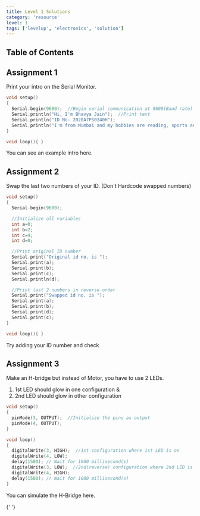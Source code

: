 ```yaml
---
title: Level 1 Solutions
category: 'resource'
level: 1
tags: ['levelup', 'electronics', 'solution']
---
```


## Table of Contents

## Assignment 1

Print your intro on the Serial Monitor.

```c++
void setup()
{
  Serial.begin(9600);  //Begin serial communication at 9600(Baud rate)
  Serial.println("Hi, I'm Bhavya Jain");  //Print text
  Serial.println("ID No- 2020A7PS0240H");
  Serial.println("I'm from Mumbai and my hobbies are reading, sports and robotics!");
}

void loop(){ }
```

You can see an example intro here.

<EmbedItem url='https://www.tinkercad.com/embed/934slOtJktl?editbtn=1' />

## Assignment 2

Swap the last two numbers of your ID. (Don't Hardcode swapped numbers)

```c++
void setup()
{
  Serial.begin(9600);

  //Initialize all variables
  int a=0;
  int b=2;
  int c=4;
  int d=0;

  //Print original ID number
  Serial.print("Original id no. is ");
  Serial.print(a);
  Serial.print(b);
  Serial.print(c);
  Serial.println(d);

  //Print last 2 numbers in reverse order
  Serial.print("Swapped id no. is ");
  Serial.print(a);
  Serial.print(b);
  Serial.print(d);
  Serial.print(c);
}

void loop(){ }
```

Try adding your ID number and check

<EmbedItem url='https://www.tinkercad.com/embed/3c6N2RavxKF?editbtn=1' />

## Assignment 3

Make an H-bridge but instead of Motor, you have to use 2 LEDs.

1. 1st LED should glow in one configuration &
2. 2nd LED should glow in other configuration

```c++
void setup()
{
  pinMode(3, OUTPUT);  //Initialize the pins as output
  pinMode(4, OUTPUT);
}

void loop()
{
  digitalWrite(3, HIGH);  //1st configuration where 1st LED is on
  digitalWrite(4, LOW);
  delay(1500); // Wait for 1000 millisecond(s)
  digitalWrite(3, LOW);  //2nd(reverse) configuration where 2nd LED is on
  digitalWrite(4, HIGH);
  delay(1500); // Wait for 1000 millisecond(s)
}
```

You can simulate the H-Bridge here.

<EmbedItem url='https://www.tinkercad.com/embed/leIRj7SxGa9?editbtn=1' />{' '}
